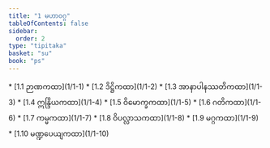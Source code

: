 ```yaml
---
title: "1 မဟာဝဂ္ဂ"
tableOfContents: false
sidebar:
  order: 2
type: "tipitaka"
basket: "su"
book: "ps"
---
```



<DynamicBreadcrumb />



<TableOfContents book="ps" section="1">
* [1.1 ဉာဏကထာ](1/1-1)
* [1.2 ဒိဋ္ဌိကထာ](1/1-2)
* [1.3 အာနာပါနဿတိကထာ](1/1-3)
* [1.4 ဣန္ဒြိယကထာ](1/1-4)
* [1.5 ဝိမောက္ခကထာ](1/1-5)
* [1.6 ဂတိကထာ](1/1-6)
* [1.7 ကမ္မကထာ](1/1-7)
* [1.8 ဝိပလ္လာသကထာ](1/1-8)
* [1.9 မဂ္ဂကထာ](1/1-9)
* [1.10 မဏ္ဍပေယျကထာ](1/1-10)
</TableOfContents>